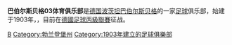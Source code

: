 {{noteTA|G1=德国地名}}
{{Infobox football club
| clubname    = 巴伯尔斯贝格03体育俱乐部<br/>SV Babelsberg 03
| image       = [[File:SV_Babelsberg_03.png|150px]]
| fullname    = Sportverein Babelsberg 03 e.V.
| nickname    = Nulldrei (Zero-Three)
| founded     = 1903年
| ground      = [[Karl-Liebknecht-Stadion|Karl-Liebknecht-Stadion]]
| capacity    = 10.499
| chairman    = Ralf Hechel
| manager     = [[Dietmar_Demuth|Dietmar Demuth]]
| league      = [[德國足球丙級聯賽|德國足球丙級聯賽]]
| season      = [[2009–10_Fußball-Regionalliga|2009–10]]
| position    = 1st – [[Regionalliga_Nord|Regionalliga Nord]] (IV)
| pattern_la1 =_shouldersonwhite|pattern_b1=|pattern_ra1=_shouldersonwhite
| leftarm1    = 0000c0|body1=0000c0|rightarm1=0000c0|shorts1=0000c0|socks1=0000c0
| pattern_la2 =|pattern_b2=|pattern_ra2=
| leftarm2    = FFFFFF|body2=FFFFFF|rightarm2=FFFFFF|shorts2=FFFFFF|socks2=FFFFFF|
}}

'''巴伯尔斯贝格03体育俱乐部'''是[[德国|德国]][[波茨坦|波茨坦]][[巴伯尔斯贝格|巴伯尔斯贝格]]的一家[[足球|足球]]俱乐部，始建于1903年，，目前在[[德國足球丙級聯賽|德國足球丙級聯賽]]征战。

[[Category:德国足球俱乐部|B]]
[[Category:勃兰登堡州|Category:勃兰登堡州]]
[[Category:1903年建立的足球俱樂部|Category:1903年建立的足球俱樂部]]